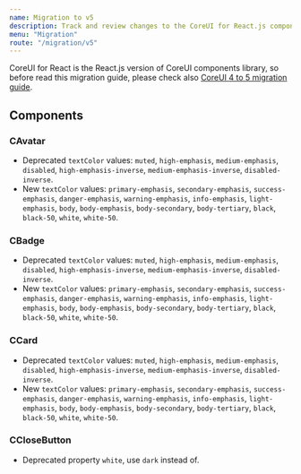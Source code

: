 ```yaml
---
name: Migration to v5
description: Track and review changes to the CoreUI for React.js components to help you migrate from v4 to v5.
menu: "Migration"
route: "/migration/v5"
---
```


CoreUI for React is the React.js version of CoreUI components library, so before read this migration guide, please check also [CoreUI 4 to 5 migration guide](https://coreui.io/docs/migration/).

## Components

### CAvatar

- Deprecated `textColor` values: `muted`, `high-emphasis`, `medium-emphasis`, `disabled`, `high-emphasis-inverse`, `medium-emphasis-inverse`, `disabled-inverse`.
- New `textColor` values: `primary-emphasis`, `secondary-emphasis`, `success-emphasis`, `danger-emphasis`, `warning-emphasis`, `info-emphasis`, `light-emphasis`, `body`, `body-emphasis`, `body-secondary`, `body-tertiary`, `black`, `black-50`, `white`, `white-50`.

### CBadge

- Deprecated `textColor` values: `muted`, `high-emphasis`, `medium-emphasis`, `disabled`, `high-emphasis-inverse`, `medium-emphasis-inverse`, `disabled-inverse`.
- New `textColor` values: `primary-emphasis`, `secondary-emphasis`, `success-emphasis`, `danger-emphasis`, `warning-emphasis`, `info-emphasis`, `light-emphasis`, `body`, `body-emphasis`, `body-secondary`, `body-tertiary`, `black`, `black-50`, `white`, `white-50`.

### CCard

- Deprecated `textColor` values: `muted`, `high-emphasis`, `medium-emphasis`, `disabled`, `high-emphasis-inverse`, `medium-emphasis-inverse`, `disabled-inverse`.
- New `textColor` values: `primary-emphasis`, `secondary-emphasis`, `success-emphasis`, `danger-emphasis`, `warning-emphasis`, `info-emphasis`, `light-emphasis`, `body`, `body-emphasis`, `body-secondary`, `body-tertiary`, `black`, `black-50`, `white`, `white-50`.

### CCloseButton

- Deprecated property `white`, use `dark` instead of.
